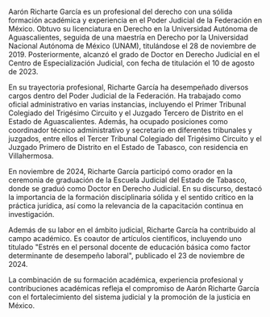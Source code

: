 Aarón Richarte García es un profesional del derecho con una sólida formación académica y experiencia en el Poder Judicial de la Federación en México. Obtuvo su licenciatura en Derecho en la Universidad Autónoma de Aguascalientes, seguida de una maestría en Derecho por la Universidad Nacional Autónoma de México (UNAM), titulándose el 28 de noviembre de 2019. Posteriormente, alcanzó el grado de Doctor en Derecho Judicial en el Centro de Especialización Judicial, con fecha de titulación el 10 de agosto de 2023.

En su trayectoria profesional, Richarte García ha desempeñado diversos cargos dentro del Poder Judicial de la Federación. Ha trabajado como oficial administrativo en varias instancias, incluyendo el Primer Tribunal Colegiado del Trigésimo Circuito y el Juzgado Tercero de Distrito en el Estado de Aguascalientes. Además, ha ocupado posiciones como coordinador técnico administrativo y secretario en diferentes tribunales y juzgados, entre ellos el Tercer Tribunal Colegiado del Trigésimo Circuito y el Juzgado Primero de Distrito en el Estado de Tabasco, con residencia en Villahermosa.

En noviembre de 2024, Richarte García participó como orador en la ceremonia de graduación de la Escuela Judicial del Estado de Tabasco, donde se graduó como Doctor en Derecho Judicial. En su discurso, destacó la importancia de la formación disciplinaria sólida y el sentido crítico en la práctica jurídica, así como la relevancia de la capacitación continua en investigación.

Además de su labor en el ámbito judicial, Richarte García ha contribuido al campo académico. Es coautor de artículos científicos, incluyendo uno titulado "Estrés en el personal docente de educación básica como factor determinante de desempeño laboral", publicado el 23 de noviembre de 2024.

La combinación de su formación académica, experiencia profesional y contribuciones académicas refleja el compromiso de Aarón Richarte García con el fortalecimiento del sistema judicial y la promoción de la justicia en México.
